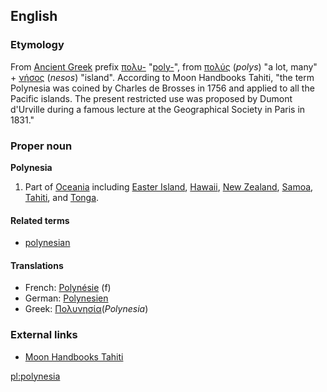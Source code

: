 ==English==

===Etymology===
From [[Ancient Greek]] prefix [[πολυ-]] "[[poly-]]", from [[πολύς]] (''polys'') "a lot, many" + [[νήσος]] (''nesos'') "island". According to Moon Handbooks Tahiti, "the term Polynesia was coined by Charles de Brosses in 1756 and applied to all the Pacific islands.  The present restricted use was proposed by Dumont d'Urville during a famous lecture at the Geographical Society in Paris in 1831."

===Proper noun===
'''Polynesia'''
#Part of [[Oceania]] including [[Easter Island]], [[Hawaii]], [[New Zealand]], [[Samoa]], [[Tahiti]], and [[Tonga]].<!-- perhaps others -->

====Related terms====
*[[polynesian]]<!-- uppercase, lowercase, or both? -->

====Translations====
*French: [[Polynésie]] (f)
*German: [[Polynesien]]
*Greek: [[Πολυνησία]](''Polynesia'') {{f}}

===External links===
*[http://www.southpacific.org/tahiti.html Moon Handbooks Tahiti]

[[pl:polynesia]]